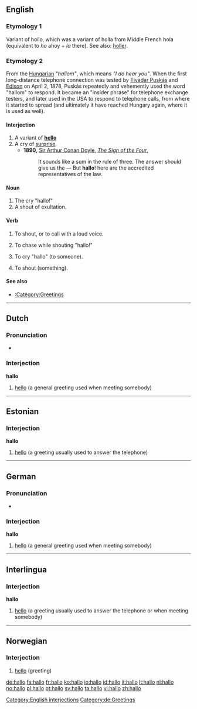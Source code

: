 ==English==

===Etymology 1===
Variant of hollo, which was a variant of holla from Middle French hola (equivalent to ''ho'' ahoy + ''la'' there).
See also: [[holler]].

===Etymology 2===
From the [[Hungarian]] ''"hallom"'', which means ''"I do hear you"''. When the first long-distance telephone connection was tested by [[w:Tivadar Puskás|Tivadar Puskás]] and [[w:Thomas Alva Edison|Edison]] on April 2, 1878, Puskás repeatedly and vehemently used the word "hallom" to respond. It became an "insider phrase" for telephone exchange testers, and later used in the USA to respond to telephone calls, from where it started to spread (and ultimately it have reached Hungary again, where it is used as well).

====Interjection====
{{en-intj}}

# A variant of '''[[hello]]'''
# A cry of [[surprise]].
#* '''1890,''' [[w:Sir Arthur Conan Doyle|Sir Arthur Conan Doyle]], ''[[s:The Sign of the Four|The Sign of the Four]]'',
#*: It sounds like a sum in the rule of three. The answer should give us the — But '''hallo'''! here are the accredited representatives of the law.

====Noun====
{{en-noun}}

# The cry "hallo!"
# A shout of exultation.

====Verb====
{{en-verb}}

# {{intransitive}} To shout, or to call with a loud voice.
# {{transitive}} To chase while shouting "hallo!"
# {{transitive}} To cry "hallo" (to someone).
# {{transitive}} To shout (something).

====See also====
* [[:Category:Greetings]]

[[Category:English interjections]]

----

==Dutch==

===Pronunciation===
* {{audio|Nl-hallo.ogg|audio}}

===Interjection===
'''hallo'''

# [[hello]] (a general greeting used when meeting somebody)

----

==Estonian==

===Interjection===
'''hallo'''

# [[hello]] (a greeting usually used to answer the telephone)

----

==German==

===Pronunciation===
* {{IPA|/ˈhaloː/ ''or'' /haˈloː/}}

===Interjection===
'''hallo'''

# [[hello]] (a general greeting used when meeting somebody)

[[Category:de:Greetings]]

----

==Interlingua==

===Interjection===
'''hallo'''

# [[hello]] (a greeting usually used to answer the telephone or when meeting somebody)

----

==Norwegian==

===Interjection===
{{infl|no|interjection}}

# [[hello]] (greeting)

{{tbot entry|Norwegian|hello|2008|April|no}}

[[de:hallo]]
[[fa:hallo]]
[[fr:hallo]]
[[ko:hallo]]
[[io:hallo]]
[[id:hallo]]
[[it:hallo]]
[[lt:hallo]]
[[nl:hallo]]
[[no:hallo]]
[[pl:hallo]]
[[pt:hallo]]
[[sv:hallo]]
[[ta:hallo]]
[[vi:hallo]]
[[zh:hallo]]